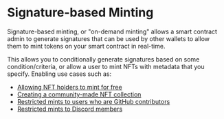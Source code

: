# Signature-based Minting

Signature-based minting, or "on-demand minting" allows a smart contract admin to generate signatures
that can be used by other wallets to allow them to mint tokens on your smart contract in real-time.

This allows you to conditionally generate signatures based on some condition/criteria, or allow a user to mint
NFTs with metadata that you specify. Enabling use cases such as:

- [Allowing NFT holders to mint for free](https://blog.thirdweb.com/guides/signature-drop/)
- [Creating a community-made NFT collection](https://blog.thirdweb.com/guides/mint-nft-unique-code/)
- [Restricted mints to users who are GitHub contributors](https://blog.thirdweb.com/guides/allow-github-contributors-to-mint-an-nft/)
- [Restricted mints to Discord members](https://github.com/thirdweb-example/community-rewards)
